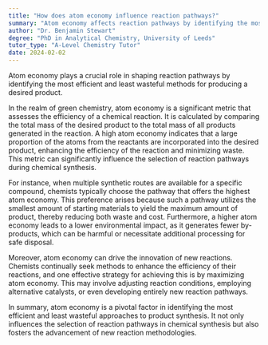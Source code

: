 ```yaml
---
title: "How does atom economy influence reaction pathways?"
summary: "Atom economy affects reaction pathways by identifying the most efficient and least wasteful methods for producing desired products, thereby optimizing resource use and minimizing waste in chemical processes."
author: "Dr. Benjamin Stewart"
degree: "PhD in Analytical Chemistry, University of Leeds"
tutor_type: "A-Level Chemistry Tutor"
date: 2024-02-02
---
```


Atom economy plays a crucial role in shaping reaction pathways by identifying the most efficient and least wasteful methods for producing a desired product.

In the realm of green chemistry, atom economy is a significant metric that assesses the efficiency of a chemical reaction. It is calculated by comparing the total mass of the desired product to the total mass of all products generated in the reaction. A high atom economy indicates that a large proportion of the atoms from the reactants are incorporated into the desired product, enhancing the efficiency of the reaction and minimizing waste. This metric can significantly influence the selection of reaction pathways during chemical synthesis.

For instance, when multiple synthetic routes are available for a specific compound, chemists typically choose the pathway that offers the highest atom economy. This preference arises because such a pathway utilizes the smallest amount of starting materials to yield the maximum amount of product, thereby reducing both waste and cost. Furthermore, a higher atom economy leads to a lower environmental impact, as it generates fewer by-products, which can be harmful or necessitate additional processing for safe disposal.

Moreover, atom economy can drive the innovation of new reactions. Chemists continually seek methods to enhance the efficiency of their reactions, and one effective strategy for achieving this is by maximizing atom economy. This may involve adjusting reaction conditions, employing alternative catalysts, or even developing entirely new reaction pathways.

In summary, atom economy is a pivotal factor in identifying the most efficient and least wasteful approaches to product synthesis. It not only influences the selection of reaction pathways in chemical synthesis but also fosters the advancement of new reaction methodologies.
    